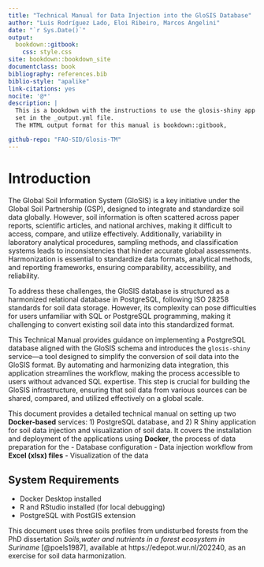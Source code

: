 ```yaml
---
title: "Technical Manual for Data Injection into the GloSIS Database"
author: "Luis Rodríguez Lado, Eloi Ribeiro, Marcos Angelini"
date: "`r Sys.Date()`"
output: 
  bookdown::gitbook:
    css: style.css
site: bookdown::bookdown_site
documentclass: book
bibliography: references.bib
biblio-style: "apalike"
link-citations: yes
nocite: '@*'
description: |
  This is a bookdown with the instructions to use the glosis-shiny app to inject data into postgres.
  set in the _output.yml file.
  The HTML output format for this manual is bookdown::gitbook,

github-repo: "FAO-SID/Glosis-TM"
---
```



# **Introduction**

The Global Soil Information System (GloSIS) is a key initiative under the Global Soil Partnership (GSP), designed to integrate and standardize soil data globally. However, soil information is often scattered across paper reports, scientific articles, and national archives, making it difficult to access, compare, and utilize effectively. Additionally, variability in laboratory analytical procedures, sampling methods, and classification systems leads to inconsistencies that hinder accurate global assessments. Harmonization is essential to standardize data formats, analytical methods, and reporting frameworks, ensuring comparability, accessibility, and reliability.

To address these challenges, the GloSIS database is structured as a harmonized relational database in PostgreSQL, following ISO 28258 standards for soil data storage. However, its complexity can pose difficulties for users unfamiliar with SQL or PostgreSQL programming, making it challenging to convert existing soil data into this standardized format.

This Technical Manual provides guidance on implementing a PostgreSQL database aligned with the GloSIS schema and introduces the `glosis-shiny` service—a tool designed to simplify the conversion of soil data into the GloSIS format. By automating and harmonizing data integration, this application streamlines the workflow, making the process accessible to users without advanced SQL expertise. This step is crucial for building the GloSIS infrastructure, ensuring that soil data from various sources can be shared, compared, and utilized effectively on a global scale.

This document provides a detailed technical manual on setting up two **Docker-based** services: 1) PostgreSQL database, and 2) R Shiny application for soil data injection and visualization of soil data. It covers the installation and deployment of the applications using **Docker**, the process of data preparation for the 
- Database configuration
- Data injection workflow from **Excel (xlsx) files**
- Visualization of the data

## System Requirements
- Docker Desktop installed
- R and RStudio installed (for local debugging)
- PostgreSQL with PostGIS extension

This document uses three soils profiles from undisturbed forests from the PhD dissertation *Soils,water and nutrients in a forest ecosystem in Suriname* [@poels1987], available at https://edepot.wur.nl/202240, as an exercise for soil data harmonization. 


